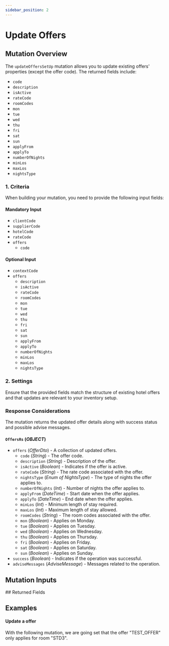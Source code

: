 ```yaml
---
sidebar_position: 2
---
```










































# Update Offers

## Mutation Overview

The `updateOffersSetUp` mutation allows you to update existing offers' properties (except the offer code). The returned fields include:

* `code`
* `description`
* `isActive`
* `rateCode`
* `roomCodes`
* `mon`
* `tue`
* `wed`
* `thu`
* `fri`
* `sat`
* `sun`
* `applyFrom`
* `applyTo`
* `numberOfNights`
* `minLos`
* `maxLos`
* `nightsType`

### 1. Criteria

When building your mutation, you need to provide the following input fields:

#### Mandatory Input
* `clientCode`
* `supplierCode`
* `hotelCode`
* `rateCode`
* `offers`
  * `code`

#### Optional Input
* `contextCode`
* `offers`
  * `description`
  * `isActive`
  * `rateCode`
  * `roomCodes`
  * `mon`
  * `tue`
  * `wed`
  * `thu`
  * `fri`
  * `sat`
  * `sun`
  * `applyFrom`
  * `applyTo`
  * `numberOfNights`
  * `minLos`
  * `maxLos`
  * `nightsType`

### 2. Settings

Ensure that the provided fields match the structure of existing hotel offers and that updates are relevant to your inventory setup.

### Response Considerations

The mutation returns the updated offer details along with success status and possible advise messages.

#### `OffersRs` (*OBJECT*)
* `offers` (*OfferDto*) - A collection of updated offers.
  * `code` (*String*) - The offer code.
  * `description` (*String*) - Description of the offer.
  * `isActive` (*Boolean*) - Indicates if the offer is active.
  * `rateCode` (*String*) - The rate code associated with the offer.
  * `nightsType` (*Enum of NightsType*) - The type of nights the offer applies to.
  * `numberOfNights` (*Int*) - Number of nights the offer applies to.
  * `applyFrom` (*DateTime*) - Start date when the offer applies.
  * `applyTo` (*DateTime*) - End date when the offer applies.
  * `minLos` (*Int*) - Minimum length of stay required.
  * `maxLos` (*Int*) - Maximum length of stay allowed.
  * `roomCodes` (*String*) - The room codes associated with the offer.
  * `mon` (*Boolean*) - Applies on Monday.
  * `tue` (*Boolean*) - Applies on Tuesday.
  * `wed` (*Boolean*) - Applies on Wednesday.
  * `thu` (*Boolean*) - Applies on Thursday.
  * `fri` (*Boolean*) - Applies on Friday.
  * `sat` (*Boolean*) - Applies on Saturday.
  * `sun` (*Boolean*) - Applies on Sunday.
* `success` (*Boolean*) - Indicates if the operation was successful.
* `adviseMessages` (*AdviseMessage*) - Messages related to the operation.


## Mutation Inputs

<InventoryOffersSetupUpdateInput />
## Returned Fields

<OffersRs />


## Examples

#### Update a offer

With the following mutation, we are going set that the offer "TEST_OFFER" only applies for room "STD3".

<GraphqlSample query={updateOffersSetUpMutation} variables={updateOffersSetUpVariables} />